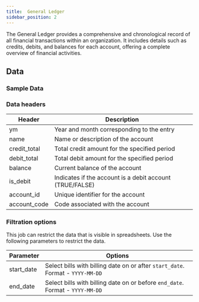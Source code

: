 ```yaml
---
title:  General Ledger
sidebar_position: 2
---
```


The General Ledger provides a comprehensive and chronological record of all financial transactions within an organization. It includes details such as credits, debits, and balances for each account, offering a complete overview of financial activities.


<AddJob
  template="gsheet_zoho_books_db_get_general_ledger"
/>

## Data

### Sample Data

<Gsheet
  src="https://docs.google.com/spreadsheets/d/1-gX-uq5YrTW-6gQJYM-mNXitEOfJLTiQCvPtV8CR1Yc/edit#gid=1236537788"
/>


### Data headers

| Header           | Description                                           |
|-----------------|-------------------------------------------------------|
| ym              | Year and month corresponding to the entry            |
| name            | Name or description of the account                    |
| credit_total    | Total credit amount for the specified period         |
| debit_total     | Total debit amount for the specified period          |
| balance         | Current balance of the account                        |
| is_debit        | Indicates if the account is a debit account (TRUE/FALSE) |
| account_id      | Unique identifier for the account                     |
| account_code    | Code associated with the account                      |







### Filtration options

This job can restrict the data that is visible in spreadsheets. Use the following parameters to restrict the data.

| Parameter | Options |
|----|----|
| start_date | Select bills with billing date on or after `start_date`. Format - `YYYY-MM-DD` |
| end_date | Select bills with billing date on or before `end_date`. Format - `YYYY-MM-DD` |

<!---
## Others

### Similar jobs

Similar sort of data can be achieved by using get accounting transaction job and filtering it by invoice type. 

### Reports that use this job

Here are some of the report templates that use this job: 
-->
